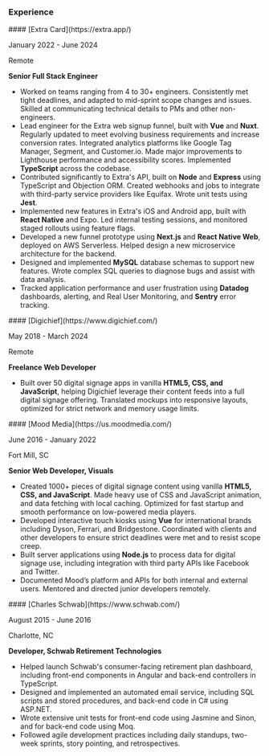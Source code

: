 ### Experience

<article>
<hgroup>
#### [Extra Card](https://extra.app/)

January 2022 - June 2024

Remote

**Senior Full Stack Engineer**
</hgroup>

- Worked on teams ranging from 4 to 30+ engineers. Consistently met tight deadlines, and adapted to mid-sprint scope changes and issues. Skilled at communicating technical details to PMs and other non-engineers.
- Lead engineer for the Extra web signup funnel, built with **Vue** and **Nuxt**. Regularly updated to meet evolving business requirements and increase conversion rates. Integrated analytics platforms like Google Tag Manager, Segment, and Customer.io. Made major improvements to Lighthouse performance and accessibility scores. Implemented **TypeScript** across the codebase.
- Contributed significantly to Extra's API, built on **Node** and **Express** using TypeScript and Objection ORM. Created webhooks and jobs to integrate with third-party service providers like Equifax. Wrote unit tests using **Jest**.
- Implemented new features in Extra's iOS and Android app, built with **React Native** and Expo. Led internal testing sessions, and monitored staged rollouts using feature flags.
- Developed a new funnel prototype using **Next.js** and **React Native Web**, deployed on AWS Serverless. Helped design a new microservice architecture for the backend.
- Designed and implemented **MySQL** database schemas to support new features. Wrote complex SQL queries to diagnose bugs and assist with data analysis.
- Tracked application performance and user frustration using **Datadog** dashboards, alerting, and Real User Monitoring, and **Sentry** error tracking.
</article>

<article>
<hgroup>
#### [Digichief](https://www.digichief.com/)

May 2018 - March 2024

Remote

**Freelance Web Developer**
</hgroup>

- Built over 50 digital signage apps in vanilla **HTML5, CSS, and JavaScript**, helping Digichief leverage their content feeds into a full digital signage offering. Translated mockups into responsive layouts, optimized for strict network and memory usage limits.
</article>

<article>
<hgroup>
#### [Mood Media](https://us.moodmedia.com/)

June 2016 - January 2022

Fort Mill, SC

**Senior Web Developer, Visuals**
</hgroup>

- Created 1000+ pieces of digital signage content using vanilla **HTML5, CSS, and JavaScript**. Made heavy use of CSS and JavaScript animation, and data fetching with local caching. Optimized for fast startup and smooth performance on low-powered media players.
- Developed interactive touch kiosks using **Vue** for international brands including Dyson, Ferrari, and Bridgestone. Coordinated with clients and other developers to ensure strict deadlines were met and to resist scope creep.
- Built server applications using **Node.js** to process data for digital signage use, including integration with third party APIs like Facebook and Twitter.
- Documented Mood’s platform and APIs for both internal and external users. Mentored and directed junior developers remotely.
</article>

<article>
<hgroup>
#### [Charles Schwab](https://www.schwab.com/)

August 2015 - June 2016

Charlotte, NC

**Developer, Schwab Retirement Technologies**
</hgroup>

- Helped launch Schwab's consumer-facing retirement plan dashboard, including front-end components in Angular and back-end controllers in TypeScript.
- Designed and implemented an automated email service, including SQL scripts and stored procedures, and back-end code in C# using ASP.NET.
- Wrote extensive unit tests for front-end code using Jasmine and Sinon, and for back-end code using Moq.
- Followed agile development practices including daily standups, two-week sprints, story pointing, and retrospectives.
</article>